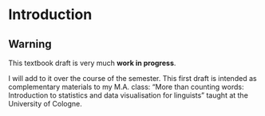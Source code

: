 # Introduction {.unnumbered}

::: callout-warning
## Warning

This textbook draft is very much **work in progress**. 

I will add to it over the course of the semester. This first draft is intended as complementary materials to my M.A. class: "More than counting words: Introduction to statistics and data visualisation for linguists" taught at the University of Cologne.
:::
